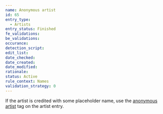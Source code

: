 ```yaml
---
name: Anonymous artist
id: 65
entry_type:
  - Artists
entry_status: Finished
fe_validations:
be_validations:
occurance:
detection_script:
edit_list: 
date_checked:
date_created:
date_modified:
rationale:
status: Active
rule_context: Names
validation_strategy: 0
---
```

If the artist is credited with some placeholder name, use the [anonymous artist](https://vocadb.net/T/6403) tag on the artist entry.